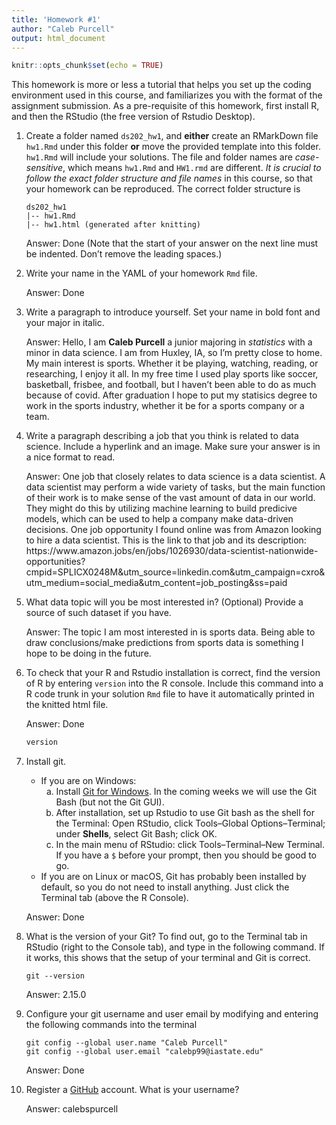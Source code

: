 ```yaml
---
title: 'Homework #1'
author: "Caleb Purcell"
output: html_document
---
```


```r
knitr::opts_chunk$set(echo = TRUE)
```

This homework is more or less a tutorial that helps you set up the coding environment used in this course, and familiarizes you with the format of the assignment submission. 
As a pre-requisite of this homework, first install R, and then the RStudio (the free version of Rstudio Desktop). 

1. Create a folder named `ds202_hw1`, and **either** create an RMarkDown file `hw1.Rmd` under this folder **or** move the provided template into this folder. `hw1.Rmd` will include your solutions. The file and folder names are *case-sensitive*, which means `hw1.Rmd` and `HW1.rmd` are different. *It is crucial to follow the exact folder structure and file names* in this course, so that your homework can be reproduced. The correct folder structure is

    ```
    ds202_hw1
    |-- hw1.Rmd
    |-- hw1.html (generated after knitting)
    ```
    
    Answer: Done (Note that the start of your answer on the next line must be indented. Don't remove the leading spaces.)

2. Write your name in the YAML of your homework `Rmd` file.

    Answer: Done

3. Write a paragraph to introduce yourself. Set your name in bold font and your major in italic. 

    Answer: Hello, I am **Caleb Purcell** a junior majoring in *statistics* with a minor in data science.  I am from Huxley, IA, so I'm pretty close to home.  My main interest is sports.  Whether it be playing, watching, reading, or researching, I enjoy it all.  In my free time I used play sports like soccer, basketball, frisbee, and football, but I haven't been able to do as much because of covid.  After graduation I hope to put my statisics degree to work in the sports industry, whether it be for a sports company or a team.  
  
4. Write a paragraph describing a job that you think is related to data science. Include a hyperlink and an image. Make sure your answer is in a nice format to read. 

    Answer: One job that closely relates to data science is a data scientist.  A data scientist may perform a wide variety of tasks, but the main function of their work is to make sense of the vast amount of data in our world.  They might do this by utilizing machine learning to build predicive models, which can be used to help a company make data-driven decisions.  One job opportunity I found online was from Amazon looking to hire a data scientist.  This is the link to that job and its description: https://www.amazon.jobs/en/jobs/1026930/data-scientist-nationwide-opportunities?cmpid=SPLICX0248M&utm_source=linkedin.com&utm_campaign=cxro&utm_medium=social_media&utm_content=job_posting&ss=paid 
  
5. What data topic will you be most interested in? (Optional) Provide a source of such dataset if you have.

    Answer: The topic I am most interested in is sports data.  Being able to draw conclusions/make predictions from sports data is something I hope to be doing in the future.
  
6. To check that your R and Rstudio installation is correct, find the version of R by entering `version` into the R console. Include this command into a R code trunk in your solution `Rmd` file to have it automatically printed in the knitted html file. 

    Answer: Done
```r
version
```
  
7. Install git. 
    - If you are on Windows: 
        a. Install [Git for Windows](https://gitforwindows.org/). In the coming weeks we will use the Git Bash (but not the Git GUI). 
        b. After installation, set up Rstudio to use Git bash as the shell for the Terminal: Open RStudio, click Tools--Global Options--Terminal; under **Shells**, select Git Bash; click OK. 
        c. In the main menu of RStudio: click Tools--Terminal--New Terminal. If you have a `$` before your prompt, then you should be good to go.
    - If you are on Linux or macOS, Git has probably been installed by default, so you do not need to install anything. Just click the Terminal tab (above the R Console).

    Answer: Done
  
8. What is the version of your Git? To find out, go to the Terminal tab in RStudio (right to the Console tab), and type in the following command. If it works, this shows that the setup of your terminal and Git is correct. 
<!-- Then explore the bash command line and Git. -->

    ```
    git --version
    ```

    Answer: 2.15.0
  
9. Configure your git username and user email by modifying and entering the following commands into the terminal

    ```
    git config --global user.name "Caleb Purcell"
    git config --global user.email "calebp99@iastate.edu"
    ```

    Answer: Done
  

10. Register a [GitHub](https://www.github.com) account. What is your username?

    Answer: calebspurcell
